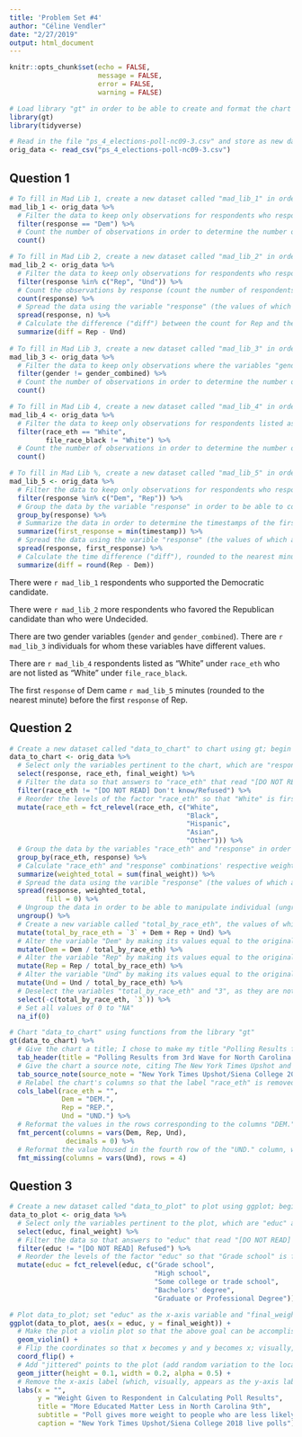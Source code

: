 ```yaml
---
title: 'Problem Set #4'
author: "Céline Vendler"
date: "2/27/2019"
output: html_document
---
```


```r
knitr::opts_chunk$set(echo = FALSE, 
                      message = FALSE,
                      error = FALSE, 
                      warning = FALSE)

# Load library "gt" in order to be able to create and format the chart in Question 2
library(gt)
library(tidyverse)

# Read in the file "ps_4_elections-poll-nc09-3.csv" and store as new dataset called "orig_data"
orig_data <- read_csv("ps_4_elections-poll-nc09-3.csv")
```

## Question 1

```r
# To fill in Mad Lib 1, create a new dataset called "mad_lib_1" in order to replace the "X" with the content of "mad_lib_1" dynamically using inline R code (here, the content is a singular number); begin with the "orig_data" dataset
mad_lib_1 <- orig_data %>% 
  # Filter the data to keep only observations for respondents who responded "Dem"
  filter(response == "Dem") %>% 
  # Count the number of observations in order to determine the number of respondents who supported the Democratic candidate
  count()

# To fill in Mad Lib 2, create a new dataset called "mad_lib_2" in order to replace the "X" with the content of "mad_lib_2" dynamically using inline R code (here, the content is a singular number); begin with the "orig_data" dataset
mad_lib_2 <- orig_data %>% 
  # Filter the data to keep only observations for respondents who responded either "Rep" or "Und"
  filter(response %in% c("Rep", "Und")) %>% 
  # Count the observations by response (count the number of respondents who responded "Rep" and the number of respondents who responded "Und")
  count(response) %>% 
  # Spread the data using the variable "response" (the values of which are "Rep" and "Und") as the key and using the variable "n" (the values of which are the counts from above) as the value so that the dataset has two columns--one for "Rep" and one for "Und"--and one row, within which are the corresponding counts for "Rep" and "Und" responses
  spread(response, n) %>% 
  # Calculate the difference ("diff") between the count for Rep and the count for Und, reflecting how many more respondents there were who favored the Republican candidate than who were undecided
  summarize(diff = Rep - Und)
  
# To fill in Mad Lib 3, create a new dataset called "mad_lib_3" in order to replace the "X" with the content of "mad_lib_3" dynmically using inline R code (here, the content is a singular number); begin with the "orig_data" dataset
mad_lib_3 <- orig_data %>% 
  # Filter the data to keep only observations where the variables "gender" and "gender_combined" have different values
  filter(gender != gender_combined) %>% 
  # Count the number of observations in order to determine the number of individuals for whom the variables "gender" and "gender_combined" have different values
  count()

# To fill in Mad Lib 4, create a new dataset called "mad_lib_4" in order to replace the "X" with the content of "mad_lib_4" dynmically using inline R code (here, the content is a singular number); begin with the "orig_data" dataset
mad_lib_4 <- orig_data %>% 
  # Filter the data to keep only observations for respondents listed as "White" under "race_eth" but not listed as "White" under "file_race_black"
  filter(race_eth == "White", 
         file_race_black != "White") %>% 
  # Count the number of observations in order to determine the number of respondents listed as "White" under "race_eth" who are not listed as "White" under "file_race_black"
  count()

# To fill in Mad Lib %, create a new dataset called "mad_lib_5" in order to replace the "X" with the content of "mad_lib_5" dynmically using inline R code (here, the content is a singular number); begin with the "orig_data" dataset
mad_lib_5 <- orig_data %>% 
  # Filter the data to keep only observations for respondents who responded either "Dem" or "Rep"
  filter(response %in% c("Dem", "Rep")) %>% 
  # Group the data by the variable "response" in order to be able to compare first-response-timestamps across responses (here, "Dem" and "Rep")
  group_by(response) %>% 
  # Summarize the data in order to determine the timestamps of the first responses of "Dem" and "Rep" respectively ("first_response")
  summarize(first_response = min(timestamp)) %>% 
  # Spread the data using the varible "response" (the values of which are "Dem" and "Rep") as the key and using the variable "first_response" (the values of which are the timestamps of the first responses of "Dem" and "Rep" respectively) as the value so that the dataset has two columns--one for "Dem" and one for "Rep"--and one row, within which are the timestamp of the first "Dem" response and that of the first "Rep" response
  spread(response, first_response) %>% 
  # Calculate the time difference ("diff"), rounded to the nearest minute, between the timestamp of the first "Rep" response and that of the first "Dem" response in order to determine by how many minutes the first "Dem" response came before the first "Rep" response
  summarize(diff = round(Rep - Dem))
```

There were `r mad_lib_1` respondents who supported the Democratic candidate.

There were `r mad_lib_2` more respondents who favored the Republican candidate than who were Undecided.

There are two gender variables (`gender` and `gender_combined`). There are `r mad_lib_3` individuals for whom these variables have different values.

There are `r mad_lib_4` respondents listed as “White” under `race_eth` who are not listed as “White” under  `file_race_black`.

The first `response` of Dem came `r mad_lib_5` minutes (rounded to the nearest minute) before the first `response` of Rep.

## Question 2

```r
# Create a new dataset called "data_to_chart" to chart using gt; begin with the "orig_data" dataset
data_to_chart <- orig_data %>% 
  # Select only the variables pertinent to the chart, which are "response", "race_eth", and "final_weight"
  select(response, race_eth, final_weight) %>% 
  # Filter the data so that answers to "race_eth" that read "[DO NOT READ] Don't know/Refused" are excluded, per the instruction within the brackets: "DO NOT READ"
  filter(race_eth != "[DO NOT READ] Don't know/Refused") %>% 
  # Reorder the levels of the factor "race_eth" so that "White" is first, "Black" is second, "Hispanic" is third, "Asian" is fourth, and "Other" is fifth
  mutate(race_eth = fct_relevel(race_eth, c("White", 
                                            "Black", 
                                            "Hispanic", 
                                            "Asian", 
                                            "Other"))) %>% 
  # Group the data by the variables "race_eth" and "response" in order to calculate weighted totals (the sums of final weights) by combinations of "race_eth" and "response"
  group_by(race_eth, response) %>% 
  # Calculate "race_eth" and "response" combinations' respective weighted totals ("weighted_total") by summing the final weights within those combinations
  summarize(weighted_total = sum(final_weight)) %>% 
  # Spread the data using the varible "response" (the values of which are "3", "Dem", "Rep", and "Und") as the key and using the variable "weighted_total" (the values of which are the weighted totals of the "race_eth" and "response" combinations, respectively) as the value so that the dataset has five columns--"race_eth", "3", "Dem", "Rep", and "Und"--and five rows, within which are the values of "race_eth"--"White", "Black", "Hispanic", "Asian", and "Other"--and the weighted totals by "race_eth" and "response"; replace values of "NA" with 0
  spread(response, weighted_total, 
         fill = 0) %>% 
  # Ungroup the data in order to be able to manipulate individual (ungrouped) observations
  ungroup() %>% 
  # Create a new variable called "total_by_race_eth", the values of which are the sums of the values of the columns "3", "Dem", "Rep", and "Und" by "race_eth" (the sums of the weighted totals by "race_eth" and "response" for each "race_eth")
  mutate(total_by_race_eth = `3` + Dem + Rep + Und) %>% 
  # Alter the variable "Dem" by making its values equal to the original values of "Dem" divided by the corresponding values of "total_by_race_eth" so that the values of "Dem" are now decimals, reflecting the proportions of White, Black, Hispanic, Asian, and Other respondents who responded "Dem", respectively
  mutate(Dem = Dem / total_by_race_eth) %>% 
  # Alter the variable "Rep" by making its values equal to the original values of "Rep" divided by the values of "total_by_race_eth" so that the values of "Rep" are now decimals, reflecting the proportions of White, Black, Hispanic, Asian, and Other respondents who responded "Rep", respectively
  mutate(Rep = Rep / total_by_race_eth) %>% 
  # Alter the variable "Und" by making its values equal to the original values of "Und" divided by the corresponding values of "total_by_race_eth" so that the values of "Und" are now decimals, reflecting the proportions of White, Black, Hispanic, Asian, and Other respondents who responded "Und", respectively
  mutate(Und = Und / total_by_race_eth) %>% 
  # Deselect the variables "total_by_race_eth" and "3", as they are not needed anymore
  select(-c(total_by_race_eth, `3`)) %>% 
  # Set all values of 0 to "NA"
  na_if(0)

# Chart "data_to_chart" using functions from the library "gt"
gt(data_to_chart) %>% 
  # Give the chart a title; I chose to make my title "Polling Results from 3rd Wave for North Carolina's 9th Congressional District," as the data used is polling data from 3rd wave for North Carolina’s 9th Congressional District
  tab_header(title = "Polling Results from 3rd Wave for North Carolina's 9th Congressional District") %>% 
  # Give the chart a source note, citing The New York Times Upshot and Siena College and their 2018 live polls
  tab_source_note(source_note = "New York Times Upshot/Siena College 2018 live polls") %>% 
  # Relabel the chart's columns so that the label "race_eth" is removed, so that Dem reads "DEM.", so that Rep reads "REP.", and so that Und reads "UND."
  cols_label(race_eth = "", 
             Dem = "DEM.", 
             Rep = "REP.", 
             Und = "UND.") %>% 
  # Reformat the values in the rows corresponding to the columns "DEM.", "REP.", and "UND." so that the decimal values appear as whole-number percentages
  fmt_percent(columns = vars(Dem, Rep, Und), 
              decimals = 0) %>% 
  # Reformat the value housed in the fourth row of the "UND." column, which reads "NA", as a missing value, so that "NA" is replaced with an em-dash
  fmt_missing(columns = vars(Und), rows = 4)
```

## Question 3

```r
# Create a new dataset called "data_to_plot" to plot using ggplot; begin with the "orig_data" dataset
data_to_plot <- orig_data %>% 
  # Select only the variables pertinent to the plot, which are "educ" and "final_weight"
  select(educ, final_weight) %>% 
  # Filter the data so that answers to "educ" that read "[DO NOT READ] Refused" are excluded, per the instruction within the brackets: "DO NOT READ"
  filter(educ != "[DO NOT READ] Refused") %>% 
  # Reorder the levels of the factor "educ" so that "Grade school" is first, "High school" is second, "Some college or trade school" is third, "Bachelors' degree" is fourth, and "graduate or Professional Degree" is fifth
  mutate(educ = fct_relevel(educ, c("Grade school", 
                                    "High school", 
                                    "Some college or trade school", 
                                    "Bachelors' degree", 
                                    "Graduate or Professional Degree")))

# Plot data_to_plot; set "educ" as the x-axis variable and "final_weight" as the y-axis variable; these assignments will later be flipped using the "coord_flip" function, but the ultimate goal is to be able to visualize the density of weights given to respondents of various levels of education and to be able to make comparisons across levels of education
ggplot(data_to_plot, aes(x = educ, y = final_weight)) + 
  # Make the plot a violin plot so that the above goal can be accomplished
  geom_violin() + 
  # Flip the coordinates so that x becomes y and y becomes x; visually, "final_weight" appears as the x-axis variable, and "educ" appears as the y-axis variable
  coord_flip() + 
  # Add "jittered" points to the plot (add random variation to the locations of points); set height (which, because of the flipping of coordinates, really affects width) and width (which, for the same reason, really affects height) values for the random noise so that the points match those on the plot provided in the problem set as closely as possible; set alpha to 0.5 so that the points are semi-transparent (so that individual points appear grey and not black)
  geom_jitter(height = 0.1, width = 0.2, alpha = 0.5) + 
  # Remove the x-axis label (which, visually, appears as the y-axis label, so I am removing the label for all the educational levels on the plot); give the y-axis (which, visually, appears as the x-axis) the label "Weight Given to Respondent in Calculating Poll Results"; give the plot a title, subtitle, and caption to match the plot provided in the problem set
  labs(x = "", 
       y = "Weight Given to Respondent in Calculating Poll Results", 
       title = "More Educated Matter Less in North Carolina 9th", 
       subtitle = "Poll gives more weight to people who are less likely to participate in polls", 
       caption = "New York Times Upshot/Siena College 2018 live polls")
```